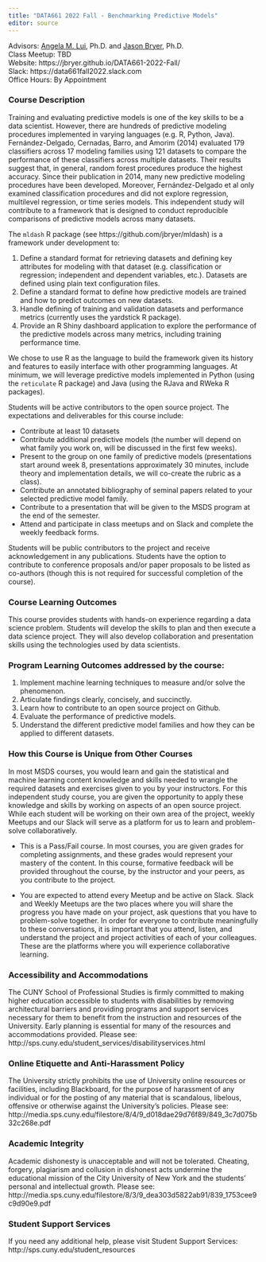 ```yaml
---
title: "DATA661 2022 Fall - Benchmarking Predictive Models"
editor: source
---
```


Advisors: [Angela M. Lui](mailto:angela.lui@cuny.edu), Ph.D. and [Jason Bryer](mailto:jason.bryer@cuny.edu), Ph.D.  
Class Meetup: TBD  
Website: https://jbryer.github.io/DATA661-2022-Fall/  
Slack: https://data661fall2022.slack.com  
Office Hours: By Appointment  


### Course Description

Training and evaluating predictive models is one of the key skills to be a data scientist. However, there are hundreds of predictive modeling procedures implemented in varying languages (e.g. R, Python, Java). Fernández-Delgado, Cernadas, Barro, and Amorim (2014) evaluated 179 classifiers across 17 modeling families using 121 datasets to compare the performance of these classifiers across multiple datasets. Their results suggest that, in general, random forest procedures produce the highest accuracy. Since their publication in 2014, many new predictive modeling procedures have been developed. Moreover, Fernández-Delgado et al only examined classification procedures and did not explore regression, multilevel regression, or time series models. This independent study will contribute to a framework that is designed to conduct reproducible comparisons of predictive models across many datasets.

The `mldash` R package (see https://github.com/jbryer/mldash) is a framework under development to:

1. Define a standard format for retrieving datasets and defining key attributes for modeling with that dataset (e.g. classification or regression; independent and dependent variables, etc.). Datasets are defined using plain text configuration files.
2. Define a standard format to define how predictive models are trained and how to predict outcomes on new datasets.
3. Handle defining of training and validation datasets and performance metrics (currently uses the yardstick R package).
4. Provide an R Shiny dashboard application to explore the performance of the predictive models across many metrics, including training performance time.

We chose to use R as the language to build the framework given its history and features to easily interface with other programming languages. At minimum, we will leverage predictive models implemented in Python (using the `reticulate` R package) and Java (using the RJava and RWeka R packages). 

Students will be active contributors to the open source project. The expectations and deliverables for this course include:

* Contribute at least 10 datasets
* Contribute additional predictive models (the number will depend on what family you work on, will be discussed in the first few weeks).
* Present to the group on one family of predictive models (presentations start around week 8, presentations approximately 30 minutes, include theory and implementation details, we will co-create the rubric as a class).
* Contribute an annotated bibliography of seminal papers related to your selected predictive model family.
* Contribute to a presentation that will be given to the MSDS program at the end of the semester.
* Attend and participate in class meetups and on Slack and complete the weekly feedback forms.

Students will be public contributors to the project and receive acknowledgement in any publications. Students have the option to contribute to conference proposals and/or paper proposals to be listed as co-authors (though this is not required for successful completion of the course).


### Course Learning Outcomes

This course provides students with hands-on experience regarding a data science problem. Students will develop the skills to plan and then execute a data science project. They will also develop collaboration and presentation skills using the technologies used by data scientists.
 
### Program Learning Outcomes addressed by the course:

1. Implement machine learning techniques to measure and/or solve the phenomenon.
2. Articulate findings clearly, concisely, and succinctly.
3. Learn how to contribute to an open source project on Github.
4. Evaluate the performance of predictive models.
5. Understand the different predictive model families and how they can be applied to different datasets.
 

### How this Course is Unique from Other Courses

In most MSDS courses, you would learn and gain the statistical and machine learning content knowledge and skills needed to wrangle the required datasets and exercises given to you by your instructors. For this independent study course, you are given the opportunity to apply these knowledge and skills by working on aspects of an open source project. While each student will be working on their own area of the project, weekly Meetups and our Slack will serve as a platform for us to learn and problem-solve collaboratively. 

* This is a Pass/Fail course. In most courses, you are given grades for completing assignments, and these grades would represent your mastery of the content. In this course, formative feedback will be provided throughout the course, by the instructor and your peers, as you contribute to the project. 

* You are expected to attend every Meetup and be active on Slack. Slack and Weekly Meetups are the two places where you will share the progress you have made on your project, ask questions that you have to problem-solve together. In order for everyone to contribute meaningfully to these conversations, it is important that you attend, listen, and understand the project and project activities of each of your colleagues. These are the platforms where you will experience collaborative learning.

### Accessibility and Accommodations

The CUNY School of Professional Studies is firmly committed to making higher education accessible to students with disabilities by removing architectural barriers and providing programs and support services necessary for them to benefit from the instruction and resources of the University. Early planning is essential for many of the resources and accommodations provided. Please see: http://sps.cuny.edu/student_services/disabilityservices.html
 
### Online Etiquette and Anti-Harassment Policy

The University strictly prohibits the use of University online resources or facilities, including Blackboard, for the purpose of harassment of any individual or for the posting of any material that is scandalous, libelous, offensive or otherwise against the University’s policies. Please see: http://media.sps.cuny.edu/filestore/8/4/9_d018dae29d76f89/849_3c7d075b32c268e.pdf
 
### Academic Integrity

Academic dishonesty is unacceptable and will not be tolerated. Cheating, forgery, plagiarism and collusion in dishonest acts undermine the educational mission of the City University of New York and the students' personal and intellectual growth. Please see: http://media.sps.cuny.edu/filestore/8/3/9_dea303d5822ab91/839_1753cee9c9d90e9.pdf
 
### Student Support Services

If you need any additional help, please visit Student Support Services: http://sps.cuny.edu/student_resources


